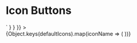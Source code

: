 

<Meta title="Icon Buttons" component={IconButton} />

# Icon Buttons

<Canvas>
  <Story
    name="Icon Buttons"
    parameters={{
      docs: {
        source: {
          code: dedent`<IconButton key={iconName} icon={iconName} />`
        }
      }
    }}
  >
    <div className="icon-button-story">
      {Object.keys(defaultIcons).map(iconName => (
        <IconButton key={iconName} icon={iconName} />
      ))}
    </div>
  </Story>
  <ArgsTable of={IconButton} />
</Canvas>
